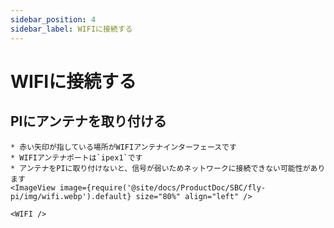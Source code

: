 ```yaml
---
sidebar_position: 4
sidebar_label: WIFIに接続する
---
```




# WIFIに接続する


## PIにアンテナを取り付ける

    * 赤い矢印が指している場所がWIFIアンテナインターフェースです
    * WIFIアンテナポートは`ipex1`です
    * アンテナをPIに取り付けないと、信号が弱いためネットワークに接続できない可能性があります
    <ImageView image={require('@site/docs/ProductDoc/SBC/fly-pi/img/wifi.webp').default} size="80%" align="left" />  

    <WIFI />
